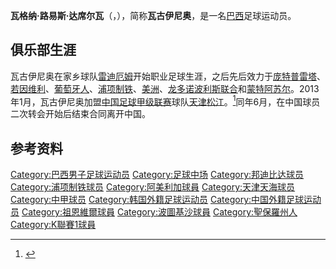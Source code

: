 {{noteta
|G1=足球
|G2=南美球會
}}
{{Infobox football biography
| name         = 瓦古伊尼奥<br>Vaguinho
| image              =
| fullname           = Vágner Luiz da Silva
| birth_date        = {{Birth date and age|1981|9|13}}
| birth_place = [[巴西|巴西]][[Mococa|Mococa]]
| height             = {{height|m=1.74}}
| currentclub        =  
| clubnumber         = 
| position           = [[中场|中场]]
| youthyears1 =          
| youthclubs1 =          
| years1 =  2001–2002 
| years2 =  2003–2005 
| years3 =  2005–2006 
| years4 =  2007–2009 
| years5 =  2009 
| years6 =  2009
| years7 =  2010
| years8 =  2011
| years9 =  2012
| years10 =  2013
| clubs1 =  [[Radium_Futebol_Clube|雷迪厄姆]] 
| clubs2 =  [[邦迪比達|庞特普雷塔]] 
| clubs3 =  [[若因维利竞技俱乐部|若因维利]] 
| clubs4 =  [[葡萄牙人竞技俱乐部|葡萄牙人]] 
| clubs5 =  [[若因维利竞技俱乐部|若因维利]] 
| clubs6 =  [[浦项制铁足球俱乐部|浦项制铁]]
| clubs7 =  [[阿美利加納泰|美洲]] 
| clubs8 =  [[União_Esporte_Clube|龙多诺波利斯联合]]
| clubs9 =  [[Atlético_Monte_Azul|蒙特阿苏尔]]
| clubs10 = [[天津松江足球俱乐部|天津松江]]
| caps6 =  4         
| goals6 = 0
| caps10 =  10         
| goals10 = 2
| nationalyears1 =       
| nationalteam1 =        
| nationalcaps1 =   
| nationalgoals1 = 
| pcupdate           =
| ntupdate           =
}}
'''瓦格纳·路易斯·达席尔瓦'''（{{lang|pt|'''Vágner Luiz da Silva'''}}，{{bd|1981年|9月13日|catIdx=da Silva, Vagner Luiz}}），简称'''瓦古伊尼奥'''，是一名[[巴西|巴西]]足球运动员。

==俱乐部生涯==
瓦古伊尼奥在家乡球队[[Radium_Futebol_Clube|雷迪厄姆]]开始职业足球生涯，之后先后效力于[[邦迪比達|庞特普雷塔]]、[[若因维利竞技俱乐部|若因维利]]、[[葡萄牙人竞技俱乐部|葡萄牙人]]、[[浦项制铁足球俱乐部|浦项制铁]]、[[阿美利加納泰|美洲]]、[[União_Esporte_Clube|龙多诺波利斯联合]]和[[Atlético_Monte_Azul|蒙特阿苏尔]]。2013年1月，瓦古伊尼奥加盟[[中国足球甲级联赛|中国足球甲级联赛]]球队[[天津松江足球俱乐部|天津松江]]。<ref>{{Cite web |url=http://sports.sina.com.cn/b/2013-01-24/17166394078.shtml |title=松江3外援正式加盟 自由转会签约1年补裴恩才阵容 |access-date=2013-03-24 |archive-date=2014-07-20 |archive-url=https://web.archive.org/web/20140720053610/http://sports.sina.com.cn/b/2013-01-24/17166394078.shtml |dead-url=no }}</ref>同年6月，在中国球员二次转会开始后结束合同离开中国。

==参考资料==
{{reflist}}

{{2013年中甲分类名单松江}}

{{DEFAULTSORT:da Silva, Vagner Luiz}}
[[Category:巴西男子足球运动员|Category:巴西男子足球运动员]]
[[Category:足球中场|Category:足球中场]]
[[Category:邦迪比达球员|Category:邦迪比达球员]]
[[Category:浦项制铁球员|Category:浦项制铁球员]]
[[Category:阿美利加球員|Category:阿美利加球員]]
[[Category:天津天海球员|Category:天津天海球员]]
[[Category:中甲球员|Category:中甲球员]]
[[Category:韩国外籍足球运动员|Category:韩国外籍足球运动员]]
[[Category:中国外籍足球运动员|Category:中国外籍足球运动员]]
[[Category:祖恩維爾球員|Category:祖恩維爾球員]]
[[Category:波圖基沙球員|Category:波圖基沙球員]]
[[Category:聖保羅州人|Category:聖保羅州人]]
[[Category:K聯賽1球員|Category:K聯賽1球員]]